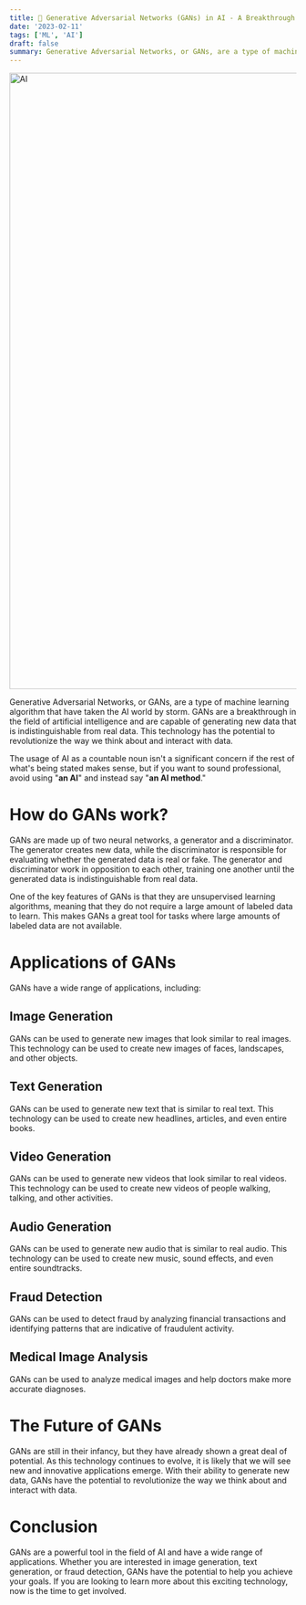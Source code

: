 ```yaml
---
title: 🧠 Generative Adversarial Networks (GANs) in AI - A Breakthrough in Machine Learning
date: '2023-02-11'
tags: ['ML', 'AI']
draft: false
summary: Generative Adversarial Networks, or GANs, are a type of machine learning algorithm that have taken the AI world by storm. GANs are a breakthrough in the field of artificial intelligence and are capable of generating new data that is indistinguishable from real data.
---
```


<div className="grid place-items-center">
  <img
    className="inline rounded-lg"
    src="/static/images/blog/botquestion.png"
    alt="AI"
    width="1920"
    height="1080"
  />
</div>

Generative Adversarial Networks, or GANs, are a type of machine learning algorithm that have taken the AI world by storm. GANs are a breakthrough in the field of artificial intelligence and are capable of generating new data that is indistinguishable from real data. This technology has the potential to revolutionize the way we think about and interact with data.

The usage of AI as a countable noun isn't a significant concern if the rest of what's being stated makes sense, but if you want to sound professional, avoid using "**an AI**" and instead say "**an AI method**."



# **How do GANs work?**

GANs are made up of two neural networks, a generator and a discriminator. The generator creates new data, while the discriminator is responsible for evaluating whether the generated data is real or fake. The generator and discriminator work in opposition to each other, training one another until the generated data is indistinguishable from real data.

One of the key features of GANs is that they are unsupervised learning algorithms, meaning that they do not require a large amount of labeled data to learn. This makes GANs a great tool for tasks where large amounts of labeled data are not available.



# **Applications of GANs**

GANs have a wide range of applications, including:
## **Image Generation**
GANs can be used to generate new images that look similar to real images. This technology can be used to create new images of faces, landscapes, and other objects.

## **Text Generation**
GANs can be used to generate new text that is similar to real text. This technology can be used to create new headlines, articles, and even entire books.

## **Video Generation**
GANs can be used to generate new videos that look similar to real videos. This technology can be used to create new videos of people walking, talking, and other activities.

## **Audio Generation**
GANs can be used to generate new audio that is similar to real audio. This technology can be used to create new music, sound effects, and even entire soundtracks.

## **Fraud Detection**
GANs can be used to detect fraud by analyzing financial transactions and identifying patterns that are indicative of fraudulent activity.

## **Medical Image Analysis**
GANs can be used to analyze medical images and help doctors make more accurate diagnoses.



# **The Future of GANs**

GANs are still in their infancy, but they have already shown a great deal of potential. As this technology continues to evolve, it is likely that we will see new and innovative applications emerge. With their ability to generate new data, GANs have the potential to revolutionize the way we think about and interact with data.



# **Conclusion**

GANs are a powerful tool in the field of AI and have a wide range of applications. Whether you are interested in image generation, text generation, or fraud detection, GANs have the potential to help you achieve your goals. If you are looking to learn more about this exciting technology, now is the time to get involved.